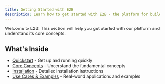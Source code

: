 ```yaml
---
title: Getting Started with E2B
description: Learn how to get started with E2B - the platform for building AI development environments.
---
```


Welcome to E2B! This section will help you get started with our platform and understand its core concepts.

## What's Inside

- [Quickstart](/docs/getting-started/quickstart) - Get up and running quickly
- [Core Concepts](/docs/getting-started/core-concepts) - Understand the fundamental concepts
- [Installation](/docs/getting-started/installation) - Detailed installation instructions
- [Use Cases & Examples](/docs/getting-started/use-cases-examples) - Real-world applications and examples
